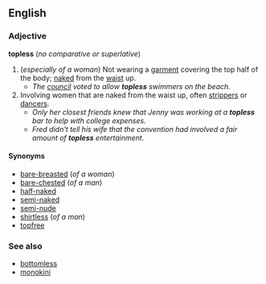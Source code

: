 ==English==
===Adjective===
'''topless''' (''no comparative or superlative'')

#(''especially of a woman'') Not wearing a [[garment]] covering the top half of the body; [[naked]] from the [[waist]] up.
#* ''The [[council]] voted to allow '''topless''' swimmers on the beach.''
# Involving women that are naked from the waist up, often [[stripper]]s or [[dancer]]s.
#* ''Only her closest friends knew that Jenny was working at a '''topless''' bar to help with college expenses.''
#* ''Fred didn't tell his wife that the convention had involved a fair amount of '''topless''' entertainment.''

====Synonyms====
*[[bare-breasted]] (''of a woman'')
*[[bare-chested]] (''of a man'')
*[[half-naked]]<!--although this can also mean "not wearing many clothes"-->
*[[semi-naked]]<!--although this can also mean "not wearing many clothes"-->
*[[semi-nude]]<!--although this can also mean "not wearing many clothes"-->
*[[shirtless]] (''of a man'')
*[[topfree]]<!-- invented term to sound less negative in Canada, US? -->

===See also===
*[[bottomless]]
*[[monokini]]